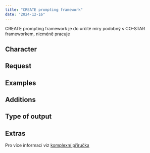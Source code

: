 ---
title: "CREATE prompting framework"
date: "2024-12-16"
---

CREATE prompting framework je do určité míry podobný s CO-STAR frameworkem, nicméně pracuje

## Character

## Request

## Examples

## Additions

## Type of output

## Extras

Pro více informací viz [komplexní příručka](https://davebirss.com/documents/the_prompt_guide.pdf)
